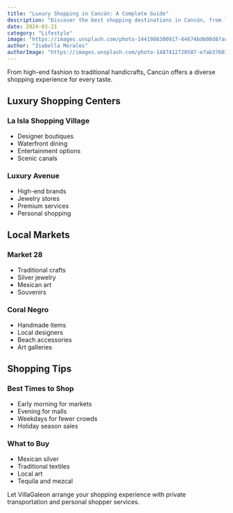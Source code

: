 ```yaml
---
title: "Luxury Shopping in Cancún: A Complete Guide"
description: "Discover the best shopping destinations in Cancún, from luxury boutiques to local artisan markets"
date: 2024-03-21
category: "Lifestyle"
image: "https://images.unsplash.com/photo-1441986300917-64674bd600d8?auto=format&fit=crop&w=2000&q=80"
author: "Isabella Morales"
authorImage: "https://images.unsplash.com/photo-1487412720507-e7ab37603c6f?auto=format&fit=crop&w=150&q=80"
---
```


From high-end fashion to traditional handicrafts, Cancún offers a diverse shopping experience for every taste.

## Luxury Shopping Centers

### La Isla Shopping Village
- Designer boutiques
- Waterfront dining
- Entertainment options
- Scenic canals

### Luxury Avenue
- High-end brands
- Jewelry stores
- Premium services
- Personal shopping

## Local Markets

### Market 28
- Traditional crafts
- Silver jewelry
- Mexican art
- Souvenirs

### Coral Negro
- Handmade items
- Local designers
- Beach accessories
- Art galleries

## Shopping Tips

### Best Times to Shop
- Early morning for markets
- Evening for malls
- Weekdays for fewer crowds
- Holiday season sales

### What to Buy
- Mexican silver
- Traditional textiles
- Local art
- Tequila and mezcal

Let VillaGaleon arrange your shopping experience with private transportation and personal shopper services.